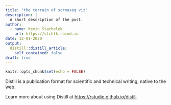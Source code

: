 ```yaml
---
title: "the terrain of scrnaseq viz"
description: |
  A short description of the post.
author:
  - name: Kevin Stachelek
    url: https://stchlk.rbind.io
date: 12-01-2020
output:
  distill::distill_article:
    self_contained: false
draft: true
---
```



```r
knitr::opts_chunk$set(echo = FALSE)
```

Distill is a publication format for scientific and technical writing, native to the web.

Learn more about using Distill at <https://rstudio.github.io/distill>.


